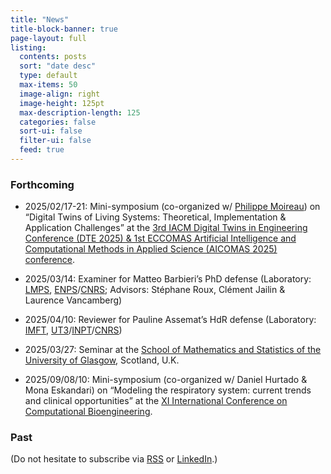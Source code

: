 ```yaml
---
title: "News"
title-block-banner: true
page-layout: full
listing:
  contents: posts
  sort: "date desc"
  type: default
  max-items: 50
  image-align: right
  image-height: 125pt
  max-description-length: 125
  categories: false
  sort-ui: false
  filter-ui: false
  feed: true
---
```


### Forthcoming

<!-- - 2024/11/07: Webinar on open and reproducible science for the [International Open Access Week at _Institut Polytechnique de Paris_ event](https://www.ip-paris.fr/en/news/open-access-week-ip-paris). -->

<!-- - 2024/12/02: Presentation on "Mechanics of soft and hard tissues" for the ["The Art of Healing, the Science of Understanding" medical biomechanics course](https://www.biomecardio.com/GDR_MBS/GDR_MBS_clinique_2024.html). -->

<!-- - 2024/12/04: Course on "Biomedical engineering based on mechanical simulation: application to pulmonary fibrosis" for the [Biology, Physiology and Pharmacology of Respiration and Sleep (B2PRS) Master](https://master-sante.sorbonne-universite.fr/mention-sante/mention-sante-m2/m2-biologie-physiologie-pharmacologie-de-la-respiration-et-du-sommeil-b2prs) -->

<!-- - 2024/12/16: Seminar on "Motion tracking, Lung modeling, Machine learning" for the "[Computational Mechanics @ IPP](https://groupes.renater.fr/sympa/info/computational-mechanics-at-ipp)" monthly meeting. -->

- 2025/02/17-21: Mini-symposium (co-organized w/ [Philippe Moireau](http://www.cmap.polytechnique.fr/~philippe.moireau)) on "Digital Twins of Living Systems: Theoretical, Implementation & Application Challenges" at the [3rd IACM Digital Twins in Engineering Conference (DTE 2025) & 1st ECCOMAS Artificial Intelligence and Computational Methods in Applied Science (AICOMAS 2025) conference](https://dte_aicomas_2025.iacm.info).

- 2025/03/14: Examiner for Matteo Barbieri's PhD defense (Laboratory: [LMPS](https://lmps.ens-paris-saclay.fr), [ENPS](https://ens-paris-saclay.fr)/[CNRS](https://cnrs.fr); Advisors: Stéphane Roux, Clément Jailin & Laurence Vancamberg)

- 2025/04/10: Reviewer for Pauline Assemat's HdR defense (Laboratory: [IMFT](https://www.imft.fr), [UT3](https://www.univ-tlse3.fr)/[INPT](https://www.inp-toulouse.fr)/[CNRS](https://cnrs.fr))

- 2025/03/27: Seminar at the [School of Mathematics and Statistics of the University of Glasgow](https://www.gla.ac.uk/schools/mathematicsstatistics), Scotland, U.K.

- 2025/09/08/10: Mini-symposium (co-organized w/ Daniel Hurtado & Mona Eskandari) on "Modeling the respiratory system: current trends and clinical opportunities" at the [XI International Conference on Computational Bioengineering](http://iccb2025.org/index).

### Past

(Do not hesitate to subscribe via [RSS](https://mgenet.github.io/news.xml) or [LinkedIn](https://www.linkedin.com/in/martin-genet).)
